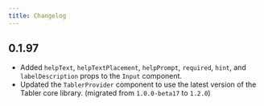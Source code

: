 ```yaml
---
title: Changelog
---
```


## 0.1.97

- Added `helpText`, `helpTextPlacement`, `helpPrompt`, `required`, `hint`, and `labelDescription` props to the `Input` component.
- Updated the `TablerProvider` component to use the latest version of the Tabler core library. (migrated from `1.0.0-beta17` to `1.2.0`)
